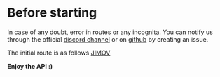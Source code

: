 # Before starting

In case of any doubt, error in routes or any incognita. You can notify us through the official [discord channel](https://discord.com/invite/tyZ39GCX7R) or on [github](https://github.com/koikiss-dev/jimov_api) by creating an issue.

The initial route is as follows [JIMOV](http://jimov-api.vercel.app/)

**Enjoy the API :)**

